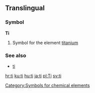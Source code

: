 ==Translingual==
===Symbol===
'''Ti'''
#{{Chemistry}} Symbol for the element [[titanium]]
===See also===
*[[ti]]
[[Category:Symbols for chemical elements]]

[[hr:ti]]
[[ku:ti]]
[[hu:ti]]
[[ja:ti]]
[[pl:Ti]]
[[sv:ti]]